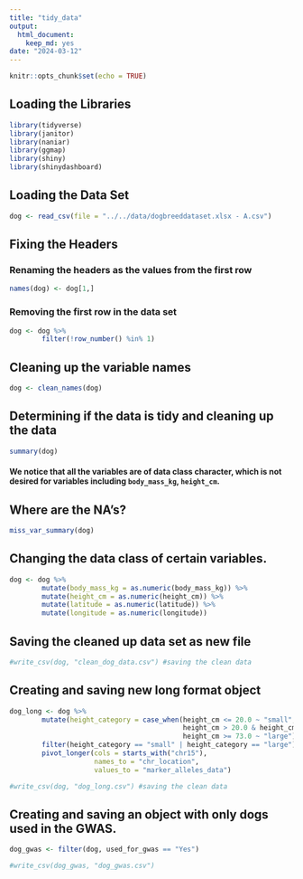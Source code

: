 ```yaml
---
title: "tidy_data"
output: 
  html_document: 
    keep_md: yes
date: "2024-03-12"
---
```


```r
knitr::opts_chunk$set(echo = TRUE)
```

## Loading the Libraries

```r
library(tidyverse)
library(janitor)
library(naniar)
library(ggmap)
library(shiny)
library(shinydashboard)
```

## Loading the Data Set  

```r
dog <- read_csv(file = "../../data/dogbreeddataset.xlsx - A.csv")
```

## Fixing the Headers

### Renaming the headers as the values from the first row  

```r
names(dog) <- dog[1,]
```

### Removing the first row in the data set  

```r
dog <- dog %>% 
        filter(!row_number() %in% 1) 
```

## Cleaning up the variable names   

```r
dog <- clean_names(dog)
```

## Determining if the data is tidy and cleaning up the data  

```r
summary(dog)
```

#### We notice that all the variables are of data class character, which is not desired for variables including `body_mass_kg`, `height_cm`.   

## Where are the NA's?   

```r
miss_var_summary(dog)
```

## Changing the data class of certain variables.   

```r
dog <- dog %>% 
        mutate(body_mass_kg = as.numeric(body_mass_kg)) %>% 
        mutate(height_cm = as.numeric(height_cm)) %>% 
        mutate(latitude = as.numeric(latitude)) %>% 
        mutate(longitude = as.numeric(longitude))
```

## Saving the cleaned up data set as new file     

```r
#write_csv(dog, "clean_dog_data.csv") #saving the clean data
```

## Creating and saving new long format object   

```r
dog_long <- dog %>%
        mutate(height_category = case_when(height_cm <= 20.0 ~ "small",
                                           height_cm > 20.0 & height_cm < 73.0 ~ "medium",
                                           height_cm >= 73.0 ~ "large")) %>% 
        filter(height_category == "small" | height_category == "large") %>% 
        pivot_longer(cols = starts_with("chr15"),
                     names_to = "chr_location",
                     values_to = "marker_alleles_data")
```

```r
#write_csv(dog, "dog_long.csv") #saving the clean data
```

## Creating and saving an object with only dogs used in the GWAS.  

```r
dog_gwas <- filter(dog, used_for_gwas == "Yes")
```

```r
#write_csv(dog_gwas, "dog_gwas.csv") 
```

